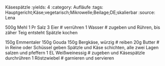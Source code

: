 Käsespätzle
:yields: 4
:category: Aufläufe
:tags: Hauptgericht;Käse;vegetarisch;Mikrowelle;Beilage;DE;skalierbar
:source: Lena


500g Mehl
1 Pr Salz
3 Eier
# verrühren
1 Wasser
# zugeben und Rühren, bis zäher Teig entsteht
  Spätzle kochen

150g Emmentaler
150g Gouda
150g Bergkäse, würzig
# reiben
20g Butter
# in Reine oder Schüssel geben
  Spätzle und Käse schichten, alle zwei Lagen salzen und pfeffern
1 EL Weißweinessig
# zugeben und Käsespätzle durchrühren
1 Röstzwiebel
# garnieren und servieren